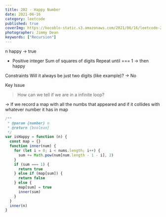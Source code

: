 ```yaml
---
title: 202 - Happy Number
date: 2021-06-16
category: leetcode
published: true
coverImg: https://kocoblo-static.s3.amazonaws.com/2021/06/16/leetcode-202/cover-img.jpg
photographer: Jimmy Dean
keywords: ["Recursion"]
---
```


n
happy -> true

- Positive integer
  Sum of squares of digits
  Repeat until === 1 -> then happy

Constraints
Will it always be just two digits (like example)?
-> No

Key Issue

> How can we tell if we are in a infinite loop?

-> If we record a map with all the numbs that appeared and if it collides with whatever number it has in map

```js
/**
 * @param {number} n
 * @return {boolean}
 */
var isHappy = function (n) {
  const map = {}
  function inner(num) {
    for (let i = 0; i < nums.length; i++) {
      sum += Math.pow(num[num.length - 1 - i], 2)
    }
    if (sum === 1) {
      return true
    } else if (map[sum]) {
      return false
    } else {
      map[sum] = true
      inner(sum)
    }
  }
  inner(n)
}
```
